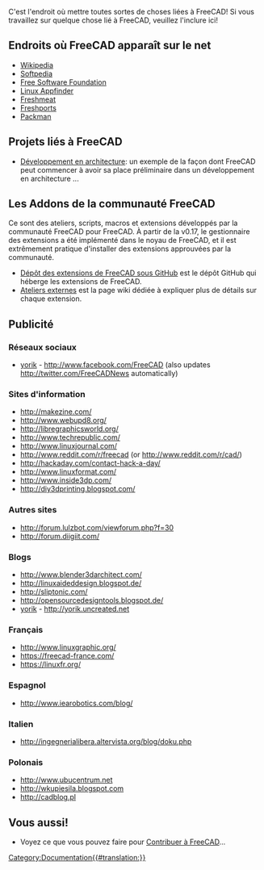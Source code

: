 <languages/>

C'est l'endroit où mettre toutes sortes de choses liées à FreeCAD! Si vous travaillez sur quelque chose lié à FreeCAD, veuillez l'inclure ici!

<span id="Places_where_FreeCAD_appears_on_the_net"></span>
== Endroits où FreeCAD apparaît sur le net ==

* [https://en.wikipedia.org/wiki/FreeCAD Wikipedia]
* [http://linux.softpedia.com/get/Multimedia/Graphics/FreeCAD-31097.shtml Softpedia]
* [http://directory.fsf.org/project/freecad/ Free Software Foundation]
* [http://linuxappfinder.com/package/freecad Linux Appfinder]
* [http://freshmeat.net/projects/freecad/ Freshmeat]
* [http://www.freshports.org/cad/freecad/ Freshports]
* [http://packman.links2linux.de/package/2776 Packman]

<span id="FreeCAD-related_projects"></span>
== Projets liés à FreeCAD ==

* [http://yorik.uncreated.net/guestblog.php?tag=freecad Développement en architecture]: un exemple de la façon dont FreeCAD peut commencer à avoir sa place préliminaire dans un développement en architecture ...

<span id="FreeCAD_Community_Addons"></span>
== Les Addons de la communauté FreeCAD ==

Ce sont des ateliers, scripts, macros et extensions développés par la communauté FreeCAD pour FreeCAD. À partir de la v0.17, le gestionnaire des extensions a été implémenté dans le noyau de FreeCAD, et il est extrêmement pratique d'installer des extensions approuvées par la communauté.
* [https://github.com/FreeCAD/FreeCAD-addons Dépôt des extensions de FreeCAD sous GitHub] est le dépôt GitHub qui héberge les extensions de FreeCAD.
* [[External_workbenches/fr|Ateliers externes]] est la page wiki dédiée à expliquer plus de détails sur chaque extension.

<span id="Publicity"></span>
== Publicité == 

<span id="Social_networks"></span>
=== Réseaux sociaux ===

* [[User:Yorik|yorik]] - http://www.facebook.com/FreeCAD (also updates http://twitter.com/FreeCADNews automatically)

<span id="News_Sites"></span>
=== Sites d'information === 

* http://makezine.com/
* http://www.webupd8.org/
* http://libregraphicsworld.org/
* http://www.techrepublic.com/
* http://www.linuxjournal.com/
* http://www.reddit.com/r/freecad (or http://www.reddit.com/r/cad/)
* http://hackaday.com/contact-hack-a-day/
* http://www.linuxformat.com/
* http://www.inside3dp.com/
* http://diy3dprinting.blogspot.com/

<span id="Other_Sites"></span>
=== Autres sites ===

* http://forum.lulzbot.com/viewforum.php?f=30
* http://forum.diigiit.com/

=== Blogs ===

* http://www.blender3darchitect.com/
* http://linuxaideddesign.blogspot.de/
* http://sliptonic.com/
* http://opensourcedesigntools.blogspot.de/
* [[User:Yorik|yorik]] - http://yorik.uncreated.net

<span id="French"></span>
=== Français ===

* http://www.linuxgraphic.org/
* https://freecad-france.com/
* https://linuxfr.org/

<span id="Spanish"></span>
=== Espagnol ===

* http://www.iearobotics.com/blog/

<span id="Italian"></span>
=== Italien === 

* http://ingegnerialibera.altervista.org/blog/doku.php

<span id="Polish"></span>
=== Polonais ===

* http://www.ubucentrum.net
* http://wkupiesila.blogspot.com
* http://cadblog.pl

<span id="You_too!"></span>
== Vous aussi! ==

* Voyez ce que vous pouvez faire pour [[Help_FreeCAD/|Contribuer à FreeCAD]]...


[[Category:Documentation{{#translation:}}]]
{{clear}}